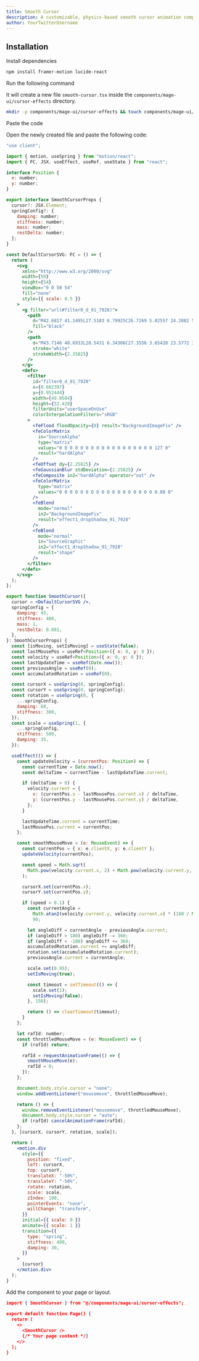 ```yaml
---
title: Smooth Cursor
description: A customizable, physics-based smooth cursor animation component for React applications.
author: YourTwitterUsername
---
```


<ComponentPreview name="cursor-effects-smooth-cursor--docs" />

## Installation

<Steps>
<Step>Install dependencies</Step>

```bash
npm install framer-motion lucide-react
```


<Step>Run the following command</Step>

It will create a new file `smooth-cursor.tsx` inside the `components/mage-ui/cursor-effects` directory.

```bash 
mkdir -p components/mage-ui/cursor-effects && touch components/mage-ui/cursor-effects/smooth-cursor.tsx
```


<Step>Paste the code</Step> 

Open the newly created file and paste the following code:

```jsx
"use client";

import { motion, useSpring } from "motion/react";
import { FC, JSX, useEffect, useRef, useState } from "react";

interface Position {
  x: number;
  y: number;
}

export interface SmoothCursorProps {
  cursor?: JSX.Element;
  springConfig?: {
    damping: number;
    stiffness: number;
    mass: number;
    restDelta: number;
  };
}

const DefaultCursorSVG: FC = () => {
  return (
    <svg
      xmlns="http://www.w3.org/2000/svg"
      width={50}
      height={54}
      viewBox="0 0 50 54"
      fill="none"
      style={{ scale: 0.5 }}
    >
      <g filter="url(#filter0_d_91_7928)">
        <path
          d="M42.6817 41.1495L27.5103 6.79925C26.7269 5.02557 24.2082 5.02558 23.3927 6.79925L7.59814 41.1495C6.75833 42.9759 8.52712 44.8902 10.4125 44.1954L24.3757 39.0496C24.8829 38.8627 25.4385 38.8627 25.9422 39.0496L39.8121 44.1954C41.6849 44.8902 43.4884 42.9759 42.6817 41.1495Z"
          fill="black"
        />
        <path
          d="M43.7146 40.6933L28.5431 6.34306C27.3556 3.65428 23.5772 3.69516 22.3668 6.32755L6.57226 40.6778C5.3134 43.4156 7.97238 46.298 10.803 45.2549L24.7662 40.109C25.0221 40.0147 25.2999 40.0156 25.5494 40.1082L39.4193 45.254C42.2261 46.2953 44.9254 43.4347 43.7146 40.6933Z"
          stroke="white"
          strokeWidth={2.25825}
        />
      </g>
      <defs>
        <filter
          id="filter0_d_91_7928"
          x={0.602397}
          y={0.952444}
          width={49.0584}
          height={52.428}
          filterUnits="userSpaceOnUse"
          colorInterpolationFilters="sRGB"
        >
          <feFlood floodOpacity={0} result="BackgroundImageFix" />
          <feColorMatrix
            in="SourceAlpha"
            type="matrix"
            values="0 0 0 0 0 0 0 0 0 0 0 0 0 0 0 0 0 0 127 0"
            result="hardAlpha"
          />
          <feOffset dy={2.25825} />
          <feGaussianBlur stdDeviation={2.25825} />
          <feComposite in2="hardAlpha" operator="out" />
          <feColorMatrix
            type="matrix"
            values="0 0 0 0 0 0 0 0 0 0 0 0 0 0 0 0 0 0 0.08 0"
          />
          <feBlend
            mode="normal"
            in2="BackgroundImageFix"
            result="effect1_dropShadow_91_7928"
          />
          <feBlend
            mode="normal"
            in="SourceGraphic"
            in2="effect1_dropShadow_91_7928"
            result="shape"
          />
        </filter>
      </defs>
    </svg>
  );
};

export function SmoothCursor({
  cursor = <DefaultCursorSVG />,
  springConfig = {
    damping: 45,
    stiffness: 400,
    mass: 1,
    restDelta: 0.001,
  },
}: SmoothCursorProps) {
  const [isMoving, setIsMoving] = useState(false);
  const lastMousePos = useRef<Position>({ x: 0, y: 0 });
  const velocity = useRef<Position>({ x: 0, y: 0 });
  const lastUpdateTime = useRef(Date.now());
  const previousAngle = useRef(0);
  const accumulatedRotation = useRef(0);

  const cursorX = useSpring(0, springConfig);
  const cursorY = useSpring(0, springConfig);
  const rotation = useSpring(0, {
    ...springConfig,
    damping: 60,
    stiffness: 300,
  });
  const scale = useSpring(1, {
    ...springConfig,
    stiffness: 500,
    damping: 35,
  });

  useEffect(() => {
    const updateVelocity = (currentPos: Position) => {
      const currentTime = Date.now();
      const deltaTime = currentTime - lastUpdateTime.current;

      if (deltaTime > 0) {
        velocity.current = {
          x: (currentPos.x - lastMousePos.current.x) / deltaTime,
          y: (currentPos.y - lastMousePos.current.y) / deltaTime,
        };
      }

      lastUpdateTime.current = currentTime;
      lastMousePos.current = currentPos;
    };

    const smoothMouseMove = (e: MouseEvent) => {
      const currentPos = { x: e.clientX, y: e.clientY };
      updateVelocity(currentPos);

      const speed = Math.sqrt(
        Math.pow(velocity.current.x, 2) + Math.pow(velocity.current.y, 2),
      );

      cursorX.set(currentPos.x);
      cursorY.set(currentPos.y);

      if (speed > 0.1) {
        const currentAngle =
          Math.atan2(velocity.current.y, velocity.current.x) * (180 / Math.PI) +
          90;

        let angleDiff = currentAngle - previousAngle.current;
        if (angleDiff > 180) angleDiff -= 360;
        if (angleDiff < -180) angleDiff += 360;
        accumulatedRotation.current += angleDiff;
        rotation.set(accumulatedRotation.current);
        previousAngle.current = currentAngle;

        scale.set(0.95);
        setIsMoving(true);

        const timeout = setTimeout(() => {
          scale.set(1);
          setIsMoving(false);
        }, 150);

        return () => clearTimeout(timeout);
      }
    };

    let rafId: number;
    const throttledMouseMove = (e: MouseEvent) => {
      if (rafId) return;

      rafId = requestAnimationFrame(() => {
        smoothMouseMove(e);
        rafId = 0;
      });
    };

    document.body.style.cursor = "none";
    window.addEventListener("mousemove", throttledMouseMove);

    return () => {
      window.removeEventListener("mousemove", throttledMouseMove);
      document.body.style.cursor = "auto";
      if (rafId) cancelAnimationFrame(rafId);
    };
  }, [cursorX, cursorY, rotation, scale]);

  return (
    <motion.div
      style={{
        position: "fixed",
        left: cursorX,
        top: cursorY,
        translateX: "-50%",
        translateY: "-50%",
        rotate: rotation,
        scale: scale,
        zIndex: 100,
        pointerEvents: "none",
        willChange: "transform",
      }}
      initial={{ scale: 0 }}
      animate={{ scale: 1 }}
      transition={{
        type: "spring",
        stiffness: 400,
        damping: 30,
      }}
    >
      {cursor}
    </motion.div>
  );
}

```
</Steps>

<Step>Add the component to your page or layout.</Step>

```json
import { SmoothCursor } from "@/components/mage-ui/cursor-effects";
 
export default function Page() {
  return (
    <>
      <SmoothCursor />
      {/* Your page content */}
    </>
  );
}

```



